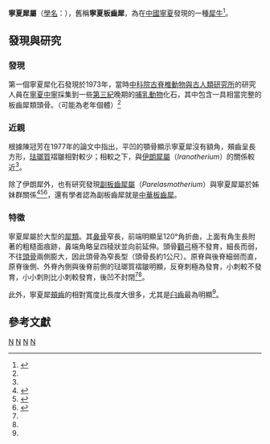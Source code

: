 {{Automatic taxobox
| taxon = Ningxiatherium
| fossil_range = {{Fossil range|11|5}}[[中新世|中新世]]中晚期至[[上新世|上新世]]
| image = 
| image_caption = 
| authority = Chen, 1977 
| type_species = '''長鼻寧夏犀<br>''Ningxiatherium longirhinus'''''
| type_species_authority = [[陳冠芳|Chen]], 1977
| subdivision_ranks = [[種|種]]
| subdivision =
* '''長鼻寧夏犀''' ''N. longirhinus'' <small>Chen, 1977</small>
* '''闊鼻寧夏犀''' ''N. euryrhinus'' <br><small>[[鄧濤|Deng]], 2008</small><ref name=N.euryrhinus>{{cite journal | authors = Tao Deng | year = 2008 | title = A new elasmothere (Perissodactyla, Rhinocerotidae) from the late Miocene of the Linxia Basin in Gansu, China | journal = Geobios | volume = 41 | pages = 719–728 | issn =  | doi =  | url = http://124.16.247.212/bitstream/311034/2034/1/1245663086.pdf | deadurl = yes | archiveurl = https://web.archive.org/web/20131017213602/http://124.16.247.212/bitstream/311034/2034/1/1245663086.pdf | archivedate = 2013-10-17 | access-date = 2013-05-25 }}</ref>
}}

'''寧夏犀屬'''（[[學名|學名]]：''{{lang|la|Ningxiatherium}}''），舊稱'''寧夏板齒犀'''，為在[[中華人民共和國|中國]][[寧夏|寧夏]]發現的一種[[犀牛|犀牛]]<ref name=Ningxiatherium>{{cite journal | authors = Guan-Feng Chen | year = 1977 | title = Ning Xia Zhongning rhinoceros fossils（宁夏中宁－板齿犀化石） | journal = Vertebrata Palasiatica | volume = 15（2） | pages = 143–147 | issn =  | doi =  | url = http://124.16.247.212/bitstream/311034/1534/1/W020090813376702776340.pdf }}{{dead link|date=2017年12月 |bot=InternetArchiveBot |fix-attempted=yes }}</ref>。

== 發現與研究 ==

=== 發現 ===
第一個寧夏犀化石發現於1973年，當時[[中國科學院|中科院]][[古脊椎動物與古人類研究所|古脊椎動物與古人類研究所]]的研究人員在[[寧夏|寧夏]][[中寧|中寧]]採集到一些[[第三紀|第三紀]]晚期的[[哺乳動物|哺乳動物]]化石，其中包含一具相當完整的板齒犀類頭骨。（可能為老年個體）<ref name = Ningxiatherium/>

=== 近親 ===
根據陳冠芳在1977年的論文中指出，平凹的顎骨顯示寧夏犀沒有額角，頰齒呈長方形，[[珐瑯質|珐瑯質]]褶皺相對較少；相較之下，與[[伊朗犀|伊朗犀屬]]（''Iranotherium''）的關係較近<ref name = Ningxiatherium/>。

除了伊朗犀外，也有研究發現[[副板齒犀|副板齒犀屬]]（''Parelasmotherium''）與寧夏犀屬於姊妹群關係<ref name=Parelasmotherium>{{cite journal | authors = Tao Deng | year = 2007 | title = Skull of Parelasmotherium (Perissodactyla, Rhinocerotidae) from the Upper Miocene in the Linxia Basin (Gansu, China) | journal = Journal of Vertebrate Paleontology | volume = 27（2） | pages = 467-475 | issn =  | doi =  | url = http://124.16.247.212/bitstream/311034/2032/1/30126313.pdf | deadurl = yes | archiveurl = https://web.archive.org/web/20131017031404/http://124.16.247.212/bitstream/311034/2032/1/30126313.pdf | archivedate = 2013-10-17 | access-date = 2013-05-25 }}</ref><ref name = Lartetotherium>{{cite journal | authors = Esperanza Cerdeño | year = 1995 | title = Cladistic Analysis of the Family Rhinocerotidae (Perissodactyla) | journal = American Museum Novitates | volume = 3143 | pages = 1–25 | issn =  | doi =  | url = http://digitallibrary.amnh.org/dspace/bitstream/handle/2246/3566/N3143.pdf?sequence=1 | access-date = 2013-05-25 | archive-date = 2013-12-05 | archive-url = https://web.archive.org/web/20131205004014/http://digitallibrary.amnh.org/dspace/bitstream/handle/2246/3566/N3143.pdf?sequence=1 | dead-url = no }}</ref><ref name = Rhinocerotidae>{{cite journal | authors = Pierre-Okivier Antoine | year = 2003 | title = Middle Miocene elasmotheriine Rhinocerotidae from China and Mongolia: taxonomic revision and phylogenetic relationships | journal = Zoologica Scripta（The Norwegian Academy of Science and Letters） | volume = 32 | pages = 95–118 | issn =  | doi =  | url = http://www.rhinoresourcecenter.com/pdf_files/125/1253212212.pdf | access-date = 2013-05-25 | archive-date = 2012-07-22 | archive-url = https://web.archive.org/web/20120722220215/http://www.rhinoresourcecenter.com/pdf_files/125/1253212212.pdf | dead-url = no }}</ref>，還有學者認為副板齒犀就是[[中華板齒犀|中華板齒犀]]。

=== 特徵 ===
寧夏犀屬於大型的[[犀|犀類]]。其[[鼻骨|鼻骨]]窄長，前端明顯呈120°角折曲，上面有角生長附著的粗糙面痕跡，鼻端角略呈四稜狀並向前延伸。頭骨[[顴弓|顴弓]]極不發育，細長而弱，不往[[頭骨|頭骨]]兩側膨大，因此頭骨為窄長型（頭骨長約1公尺）。原脊與後脊細弱而直，原脊後側、外脊內側與後脊前側的琺瑯質褶皺明顯，反脊刺極為發育，小刺較不發育，小小刺則比小刺較發育，後凹不封閉<ref name = Ningxiatherium/><ref name = N.euryrhinus/>。

此外，寧夏犀[[頰齒|頰齒]]的相對寬度比長度大很多，尤其是[[臼齒|臼齒]]最為明顯<ref name = Ningxiatherium/>。

== 參考文獻 ==
{{reflist}}
{{犀總科|R.}}
{{Taxonbar}}

[[Category:1977年描述的分类群|N]]
[[Category:犀科|N]]
[[Category:中新世哺乳類|N]]
[[Category:上新世哺乳類|N]]